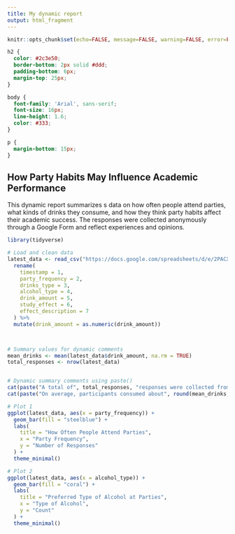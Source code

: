 ---
title: My dynamic report
output: html_fragment
---

```{r setup, include=FALSE}
knitr::opts_chunk$set(echo=FALSE, message=FALSE, warning=FALSE, error=FALSE)

```

```{css}
h2 {
  color: #2c3e50;
  border-bottom: 2px solid #ddd;
  padding-bottom: 6px;
  margin-top: 25px;
}

body {
  font-family: 'Arial', sans-serif;
  font-size: 16px;
  line-height: 1.6;
  color: #333;
}

p {
  margin-bottom: 15px;
}

```

## How Party Habits May Influence Academic Performance

This dynamic report summarizes s data on how often people attend parties, what kinds of drinks they consume, and how they think party habits affect their academic success. The responses were collected anonymously through a Google Form and reflect experiences and opinions.

```{r}
library(tidyverse)

# Load and clean data
latest_data <- read_csv("https://docs.google.com/spreadsheets/d/e/2PACX-1vRPtt_Qw5fwALtkYXMyztdMU3nEAQbry-Wak0S_KzDs3rFPupYiuIDOtfOR0F9-g8n7uK_gWiine_oh/pub?output=csv") %>%
  rename(
    timestamp = 1,
    party_frequency = 2,
    drinks_type = 3,
    alcohol_type = 4,
    drink_amount = 5,
    study_effect = 6,
    effect_description = 7
  ) %>%
  mutate(drink_amount = as.numeric(drink_amount))



# Summary values for dynamic comments
mean_drinks <- mean(latest_data$drink_amount, na.rm = TRUE)
total_responses <- nrow(latest_data)


# Dynamic summary comments using paste()
cat(paste("A total of", total_responses, "responses were collected from the survey."), "\n")
cat(paste("On average, participants consumed about", round(mean_drinks, 1), "drinks per party."), "\n")

# Plot 1
ggplot(latest_data, aes(x = party_frequency)) +
  geom_bar(fill = "steelblue") +
  labs(
    title = "How Often People Attend Parties",
    x = "Party Frequency",
    y = "Number of Responses"
  ) +
  theme_minimal()

# Plot 2
ggplot(latest_data, aes(x = alcohol_type)) +
  geom_bar(fill = "coral") +
  labs(
    title = "Preferred Type of Alcohol at Parties",
    x = "Type of Alcohol",
    y = "Count"
  ) +
  theme_minimal()


```

